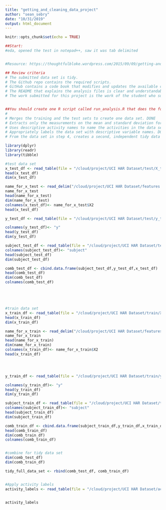 ```yaml
---
title: "getting_and_cleaning_data_project"
author: "sean_sebry"
date: "10/31/2019"
output: html_document
---
```


```r
knitr::opts_chunk$set(echo = TRUE)

```

```r

##Start:
#eda, opened the test in notepad++, saw it was tab delimited

```

```r



```

```r

#Resource: https://thoughtfulbloke.wordpress.com/2015/09/09/getting-and-cleaning-the-assignment/

## Review criteria
# The submitted data set is tidy.
# The Github repo contains the required scripts.
# GitHub contains a code book that modifies and updates the available codebooks with the data to indicate all the variables and summaries calculated, along with units, and any other relevant information.
# The README that explains the analysis files is clear and understandable.
# The work submitted for this project is the work of the student who submitted it.


##You should create one R script called run_analysis.R that does the following.
# 
# Merges the training and the test sets to create one data set. DONE
# Extracts only the measurements on the mean and standard deviation for each measurement.
# Uses descriptive activity names to name the activities in the data set
# Appropriately labels the data set with descriptive variable names. DONE
# From the data set in step 4, creates a second, independent tidy data set with the average of each variable for each activity and each subject.

```

```r
library(dplyr)
library(readr)
library(tibble)

#test data set
x_test_df <- read_table(file = "/cloud/project/UCI HAR Dataset/test/X_test.txt",col_names = FALSE)
head(x_test_df)
dim(x_test_df)

name_for_x_test <- read_delim("/cloud/project/UCI HAR Dataset/features.txt"," ",col_names = FALSE)
name_for_x_test
head(name_for_x_test)
dim(name_for_x_test)
colnames(x_test_df)<- name_for_x_test$X2
head(x_test_df)

y_test_df <- read_table(file = "/cloud/project/UCI HAR Dataset/test/y_test.txt",col_names = FALSE)

colnames(y_test_df)<- "y"
head(y_test_df)
dim(y_test_df)

subject_test_df <- read_table(file = "/cloud/project/UCI HAR Dataset/test/subject_test.txt",col_names = FALSE)
colnames(subject_test_df)<- "subject"
head(subject_test_df)
dim(subject_test_df)

comb_test_df <- cbind.data.frame(subject_test_df,y_test_df,x_test_df)
head(comb_test_df)
dim(comb_test_df)
colnames(comb_test_df)





#train data set
x_train_df <- read_table(file = "/cloud/project/UCI HAR Dataset/train/X_train.txt",col_names = FALSE)
head(x_train_df)
dim(x_train_df)

name_for_x_train <- read_delim("/cloud/project/UCI HAR Dataset/features.txt"," ",col_names = FALSE)
name_for_x_train
head(name_for_x_train)
dim(name_for_x_train)
colnames(x_train_df)<- name_for_x_train$X2
head(x_train_df)




y_train_df <- read_table(file = "/cloud/project/UCI HAR Dataset/train/y_train.txt",col_names = FALSE)

colnames(y_train_df)<- "y"
head(y_train_df)
dim(y_train_df)

subject_train_df <- read_table(file = "/cloud/project/UCI HAR Dataset/train/subject_train.txt",col_names = FALSE)
colnames(subject_train_df)<- "subject"
head(subject_train_df)
dim(subject_train_df)

comb_train_df <- cbind.data.frame(subject_train_df,y_train_df,x_train_df)
head(comb_train_df)
dim(comb_train_df)
colnames(comb_train_df)


#combine for tidy data set
dim(comb_test_df)
dim(comb_train_df)

tidy_full_data_set <- rbind(comb_test_df, comb_train_df)


#Apply activity labels
activity_labels <- read_table(file = "/cloud/project/UCI HAR Dataset/activity_labels.txt",col_names = FALSE)


activity_labels



```
